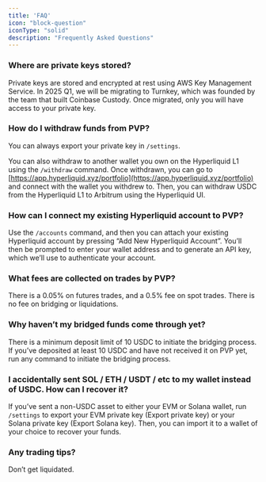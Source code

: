 ```yaml
---
title: 'FAQ'
icon: "block-question"
iconType: "solid"
description: "Frequently Asked Questions"
---
```


### Where are private keys stored?

Private keys are stored and encrypted at rest using AWS Key Management Service. In 2025 Q1, we will be migrating to Turnkey, which was founded by the team that built Coinbase Custody. Once migrated, only you will have access to your private key.

### How do I withdraw funds from PVP?

You can always export your private key in `/settings`.

You can also withdraw to another wallet you own on the Hyperliquid L1 using the `/withdraw` command. Once withdrawn, you can go to [https://app.hyperliquid.xyz/portfolio](https://app.hyperliquid.xyz/portfolio) and connect with the wallet you withdrew to. Then, you can withdraw USDC from the Hyperliquid L1 to Arbitrum using the Hyperliquid UI.

### How can I connect my existing Hyperliquid account to PVP?

Use the `/accounts` command, and then you can attach your existing Hyperliquid account by pressing “Add New Hyperliquid Account”. You’ll then be prompted to enter your wallet address and to generate an API key, which we’ll use to authenticate your account.

### What fees are collected on trades by PVP?

There is a 0.05% on futures trades, and a 0.5% fee on spot trades. There is no fee on bridging or liquidations.

### Why haven’t my bridged funds come through yet?

There is a minimum deposit limit of 10 USDC to initiate the bridging process. If you’ve deposited at least 10 USDC and have not received it on PVP yet, run any command to initiate the bridging process.

### I accidentally sent SOL / ETH / USDT / etc to my wallet instead of USDC. How can I recover it?

If you’ve sent a non-USDC asset to either your EVM or Solana wallet, run `/settings` to export your EVM private key (Export private key) or your Solana private key (Export Solana key). Then, you can import it to a wallet of your choice to recover your funds.

### Any trading tips?

Don’t get liquidated.